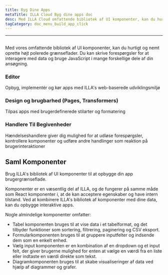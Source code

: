 ```yaml
---
title: Byg Dine Apps
metaTitle: ILLA Cloud Byg dine apps doc
desc: Med ILLA Cloud omfattende bibliotek af UI komponenter, kan du hurtigt og nemt oprette højt polerede grænseflader
tagCategory: doc_menu_build_app_click
---
```


* * *

## <Heading hidden>Byg dine apps</Heading>

Med vores omfattende bibliotek af UI komponenter, kan du hurtigt og nemt oprette højt polerede grænseflader. Du kan skrive forespørgsler for at interagere med data og bruge JavaScript i mange forskellige dele af din ansøgning.

### Editor

Opbyg, implementér og kør apps med ILLA's web-baserede udviklingsmiljø

### Design og brugbarhed (Pages, Transformers)

Tilpas apps med brugerdefinerede stilarter og formatering

### Handlere Til Begivenheder

Hændelseshandlere giver dig mulighed for at udløse forespørgsler, kontrollere komponenter og udføre andre handlinger som reaktion på brugerinteraktioner

## Saml Komponenter

Brug ILLA's bibliotek af UI komponenter til at opbygge din app brugergrænseflade.

Komponenter er en væsentlig del af ILLA, og de fungerer på samme måde som React komponenter i, at de kan acceptere egenskaber og have intern tilstand. Ved at kombinere ILLA's bibliotek af komponenter med dine data, kan du opbygge interaktive apps.

Nogle almindelige komponenter omfatter:

-   Tabel komponenten bruges til at vise data i et tabelformat, og det tilbyder funktioner som sortering, filtrering, paginering og CSV eksport.
-   Formularkomponenten bruges til at gruppere inputfelter og indsende dem som en enkelt enhed.
-   Vælg input komponenten er en kombination af en dropdown og et input felt, der giver brugerne mulighed for enten at vælge en værdi fra en liste eller indtaste en værdi direkte som tekst.
-   Diagramkomponenten bruges til at skabe visualiseringer af data ved hjælp af diagrammer og grafer.
